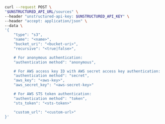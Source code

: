 ```bash REST (Create)
curl --request POST \
"$UNSTRUCTURED_API_URL/sources" \
--header "unstructured-api-key: $UNSTRUCTURED_API_KEY" \
--header "accept: application/json" \
--data \
'{
    "type": "s3",
    "name": "<name>",
    "bucket_uri": "<bucket-uri>",
    "recursive": "<true|false>",

    # For anonymous authentication:
    "authentication method": "anonymous", 

    # For AWS access key ID with AWS secret access key authentication:
    "authentication method": "secret", 
    "aws_key": "<aws-key>", 
    "aws_secret_key": "<aws-secret-key>" 

    # For AWS STS token authentication:
    "authentication method": "token", 
    "sts_token": "<sts-token>" 

    "custom_url": "<custom-url>" 
}'
```